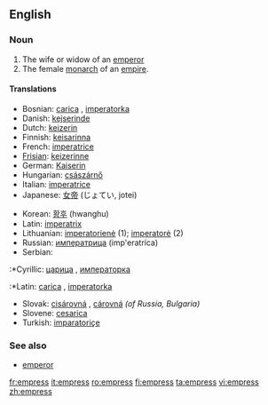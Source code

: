 ==English==

=== Noun ===
{{en-noun-reg-es}}

#The wife or widow of an [[emperor]]
#The female [[monarch]] of an [[empire]].

====Translations====
{{top}}
*Bosnian: [[carica]] {{f}}, [[imperatorka]] {{f}}
*Danish: [[kejserinde]]
*Dutch: [[keizerin]] {{f}}
*Finnish: [[keisarinna]]
*French: [[imperatrice]] {{f}}
*[[Frisian]]: [[keizerinne]] {{f}}
*German: [[Kaiserin]] {{f}}
*Hungarian: [[császárnő]]
*Italian: [[imperatrice]] {{f}}
*Japanese: [[女帝]] (じょてい, jotei)
{{mid}}
*Korean: [[황후]] (hwanghu)
*Latin: [[imperatrix]]
*Lithuanian: [[imperatorienė]] {{f}} (1); [[imperatorė]] {{f}} (2)
*Russian: [[императрица]] (imp'eratríca) {{f}}
*Serbian:
:*Cyrillic: [[царица]] {{f}}, [[императорка]] {{f}}
:*Latin: [[carica]] {{f}}, [[imperatorka]] {{f}}
*Slovak: [[cisárovná]] {{f}}, [[cárovná]] {{f}} ''(of Russia, Bulgaria)''
*Slovene: [[cesarica]] {{f}}
*Turkish: [[imparatoriçe]]
{{bottom}}

===See also===
*[[emperor]]

[[fr:empress]]
[[it:empress]]
[[ro:empress]]
[[fi:empress]]
[[ta:empress]]
[[vi:empress]]
[[zh:empress]]